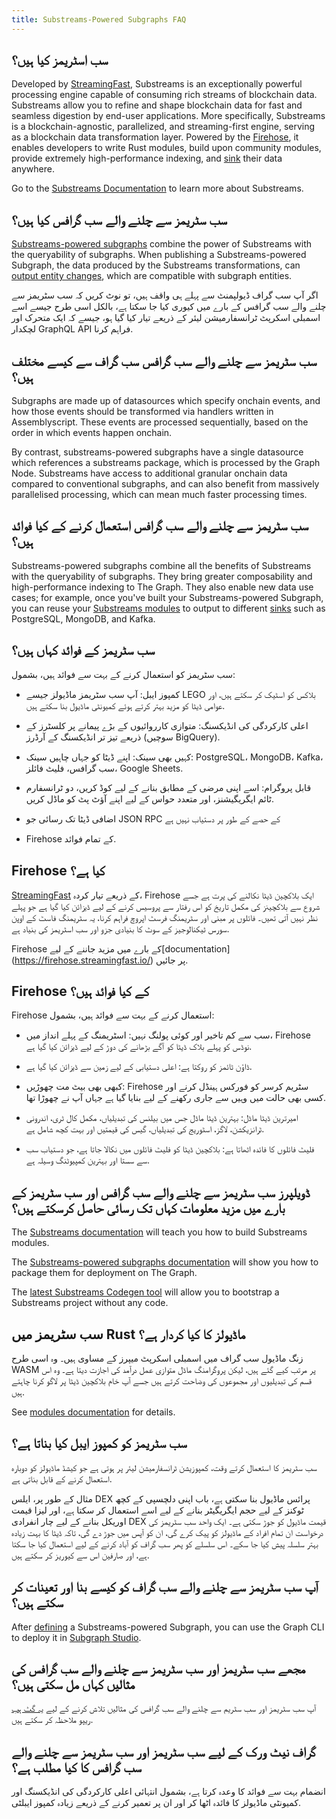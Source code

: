 ```yaml
---
title: Substreams-Powered Subgraphs FAQ
---
```


## سب اسٹریمز کیا ہیں؟

Developed by [StreamingFast](https://www.streamingfast.io/), Substreams is an exceptionally powerful processing engine capable of consuming rich streams of blockchain data. Substreams allow you to refine and shape blockchain data for fast and seamless digestion by end-user applications. More specifically, Substreams is a blockchain-agnostic, parallelized, and streaming-first engine, serving as a blockchain data transformation layer. Powered by the [Firehose](https://firehose.streamingfast.io/), it ​​enables developers to write Rust modules, build upon community modules, provide extremely high-performance indexing, and [sink](https://substreams.streamingfast.io/reference-and-specs/manifests#sink) their data anywhere.

Go to the [Substreams Documentation](/substreams/introduction/) to learn more about Substreams.

## سب سٹریمز سے چلنے والے سب گرافس کیا ہیں؟

[Substreams-powered subgraphs](/subgraphs/cookbook/substreams-powered-subgraphs/) combine the power of Substreams with the queryability of subgraphs. When publishing a Substreams-powered Subgraph, the data produced by the Substreams transformations, can [output entity changes](https://github.com/streamingfast/substreams-sink-entity-changes/blob/develop/substreams-entity-change/src/tables.rs), which are compatible with subgraph entities.

اگر آپ سب گراف ڈیولپمنٹ سے پہلے ہی واقف ہیں، تو نوٹ کریں کہ سب سٹریمز سے چلنے والے سب گرافس کے بارے میں کیوری کیا جا سکتا ہے، بالکل اسی طرح جیسے اسے اسمبلی اسکرپٹ ٹرانسفارمیشن لیئر کے ذریعے تیار کیا گیا ہو، جیسے کہ ایک متحرک اور لچکدار GraphQL API فراہم کرنا.

## سب سٹریمز سے چلنے والے سب گرافس سب گراف سے کیسے مختلف ہیں؟

Subgraphs are made up of datasources which specify onchain events, and how those events should be transformed via handlers written in Assemblyscript. These events are processed sequentially, based on the order in which events happen onchain.

By contrast, substreams-powered subgraphs have a single datasource which references a substreams package, which is processed by the Graph Node. Substreams have access to additional granular onchain data compared to conventional subgraphs, and can also benefit from massively parallelised processing, which can mean much faster processing times.

## سب سٹریمز سے چلنے والے سب گرافس استعمال کرنے کے کیا فوائد ہیں؟

Substreams-powered subgraphs combine all the benefits of Substreams with the queryability of subgraphs. They bring greater composability and high-performance indexing to The Graph. They also enable new data use cases; for example, once you've built your Substreams-powered Subgraph, you can reuse your [Substreams modules](https://substreams.streamingfast.io/documentation/develop/manifest-modules) to output to different [sinks](https://substreams.streamingfast.io/reference-and-specs/manifests#sink) such as PostgreSQL, MongoDB, and Kafka.

## سب سٹریمز کے فوائد کہاں ہیں؟

سب سٹریمز کو استعمال کرنے کے بہت سے فوائد ہیں، بشمول:

- کمپوز ایبل: آپ سب سٹریمز ماڈیولز جیسے LEGO بلاکس کو اسٹیک کر سکتے ہیں، اور عوامی ڈیٹا کو مزید بہتر کرتے ہوئے کمیونٹی ماڈیول بنا سکتے ہیں.

- اعلی کارکردگی کی انڈیکسنگ: متوازی کارروائیوں کے بڑے پیمانے پر کلسٹرز کے ذریعے تیز تر انڈیکسنگ کے آرڈرز (سوچیں BigQuery).

- کہیں بھی سینک: اپنے ڈیٹا کو جہاں چاہیں سینک: PostgreSQL، MongoDB، Kafka، سب گرافس، فلیٹ فائلز، Google Sheets.

- قابل پروگرام: اسے اپنی مرضی کے مطابق بنانے کے لیے کوڈ کریں، دو ٹرانسفارم ٹائم ایگریگیشنز، اور متعدد حواس کے لیے اپنے آؤٹ پٹ کو ماڈل کریں.

- اضافی ڈیٹا تک رسائی جو JSON RPC کے حصے کے طور پر دستیاب نہیں ہے

- Firehose کے تمام فوائد.

## Firehose کیا ہے؟

[StreamingFast](https://www.streamingfast.io/) کے ذریعے تیار کردہ، Firehose ایک بلاکچین ڈیٹا نکالنے کی پرت ہے جسے شروع سے بلاکچینز کی مکمل تاریخ کو اس رفتار سے پروسیس کرنے کے لیے ڈیزائن کیا گیا ہے جو پہلے نظر نہیں آتی تھیں۔ فائلوں پر مبنی اور سٹریمنگ فرسٹ اپروچ فراہم کرنا، یہ سٹریمنگ فاسٹ کے اوپن سورس ٹیکنالوجیز کے سوٹ کا بنیادی جزو اور سب اسٹریمز کی بنیاد ہے.

Firehose کے بارے میں مزید جاننے کے لیے[documentation]
(https://firehose.streamingfast.io/) پر جائیں.

## Firehose کے کیا فوائد ہیں؟

Firehose استعمال کرنے کے بہت سے فوائد ہیں، بشمول:

- سب سے کم تاخیر اور کوئی پولنگ نہیں: اسٹریمنگ کے پہلے انداز میں، Firehose نوڈس کو پہلے بلاک ڈیٹا کو آگے بڑھانے کی دوڑ کے لیے ڈیزائن کیا گیا ہے.

- ڈاؤن ٹائمز کو روکتا ہے: اعلی دستیابی کے لیے زمین سے ڈیزائن کیا گیا ہے.

- کبھی بھی بیٹ مت چھوڑیں: Firehose سٹریم کرسر کو فورکس ہینڈل کرنے اور کسی بھی حالت میں وہیں سے جاری رکھنے کے لیے بنایا گیا ہے جہاں آپ نے چھوڑا تھا.

- امیرترین ڈیٹا ماڈل: بہترین ڈیٹا ماڈل جس میں بیلنس کی تبدیلیاں، مکمل کال ٹری، اندرونی ٹرانزیکشن، لاگز، اسٹوریج کی تبدیلیاں، گیس کی قیمتیں اور بہت کچھ شامل ہے.

- فلیٹ فائلوں کا فائدہ اٹھاتا ہے: بلاکچین ڈیٹا کو فلیٹ فائلوں میں نکالا جاتا ہے، جو دستیاب سب سے سستا اور بہترین کمپیوٹنگ وسیلہ ہے.

## ڈویلپرز سب سٹریمز سے چلنے والے سب گرافس اور سب سٹریمز کے بارے میں مزید معلومات کہاں تک رسائی حاصل کرسکتے ہیں؟

The [Substreams documentation](/substreams/introduction/) will teach you how to build Substreams modules.

The [Substreams-powered subgraphs documentation](/subgraphs/cookbook/substreams-powered-subgraphs/) will show you how to package them for deployment on The Graph.

The [latest Substreams Codegen tool](https://streamingfastio.medium.com/substreams-codegen-no-code-tool-to-bootstrap-your-project-a11efe0378c6) will allow you to bootstrap a Substreams project without any code.

## سب سٹریمز میں Rust ماڈیولز کا کیا کردار ہے؟

زنگ ماڈیول سب گراف میں اسمبلی اسکرپٹ میپرز کے مساوی ہیں۔ وہ اسی طرح WASM پر مرتب کیے گئے ہیں، لیکن پروگرامنگ ماڈل متوازی عمل درآمد کی اجازت دیتا ہے۔ وہ اس قسم کی تبدیلیوں اور مجموعوں کی وضاحت کرتے ہیں جسے آپ خام بلاکچین ڈیٹا پر لاگو کرنا چاہتے ہیں.

See [modules documentation](https://substreams.streamingfast.io/documentation/develop/manifest-modules) for details.

## سب سٹریمز کو کمپوز ایبل کیا بناتا ہے؟

سب سٹریمز کا استعمال کرتے وقت، کمپوزیشن ٹرانسفارمیشن لیئر پر ہوتی ہے جو کیشڈ ماڈیولز کو دوبارہ استعمال کرنے کے قابل بناتی ہے.

مثال کے طور پر، ایلس DEX پرائس ماڈیول بنا سکتی ہے، باب اپنی دلچسپی کے کچھ ٹوکنز کے لیے حجم ایگریگیٹر بنانے کے لیے اسے استعمال کر سکتا ہے، اور لیزا قیمت اوریکل بنانے کے لیے چار انفرادی DEX قیمت ماڈیول کو جوڑ سکتی ہے۔ ایک واحد سب سٹریمز کی درخواست ان تمام افراد کے ماڈیولز کو پیک کرے گی، ان کو آپس میں جوڑ دے گی، تاکہ ڈیٹا کا بہت زیادہ بہتر سلسلہ پیش کیا جا سکے۔ اس سلسلے کو پھر سب گراف کو آباد کرنے کے لیے استعمال کیا جا سکتا ہے، اور صارفین اس سے کیوریز کر سکتے ہیں.

## آپ سب سٹریمز سے چلنے والے سب گراف کو کیسے بنا اور تعینات کر سکتے ہیں؟

After [defining](/subgraphs/cookbook/substreams-powered-subgraphs/) a Substreams-powered Subgraph, you can use the Graph CLI to deploy it in [Subgraph Studio](https://thegraph.com/studio/).

## مجھے سب سٹریمز اور سب سٹریمز سے چلنے والے سب گرافس کی مثالیں کہاں مل سکتی ہیں؟

آپ سب سٹریمز اور سب سٹریم سے چلنے والے سب گرافس کی مثالیں تلاش کرنے کے لیے [یہ گٹ ہب ریپو](https://github.com/pinax-network/awesome-substreams) ملاحظہ کر سکتے ہیں.

## گراف نیٹ ورک کے لیے سب سٹریمز اور سب سٹریمز سے چلنے والے سب گرافس کا کیا مطلب ہے؟

انضمام بہت سے فوائد کا وعدہ کرتا ہے، بشمول انتہائی اعلی کارکردگی کی انڈیکسنگ اور کمیونٹی ماڈیولز کا فائدہ اٹھا کر اور ان پر تعمیر کرنے کے ذریعے زیادہ کمپوز ایبلٹی.
